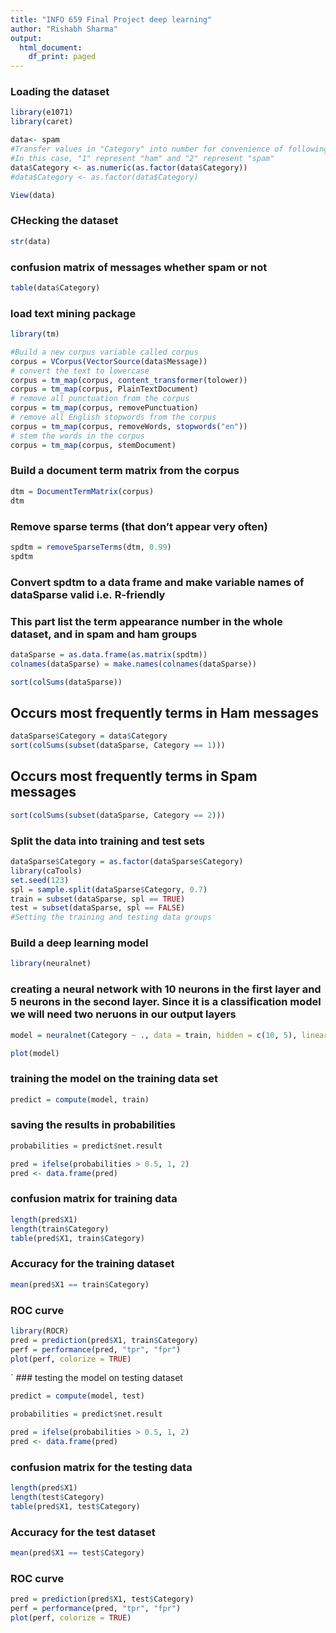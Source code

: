 ```yaml
---
title: "INFO 659 Final Project deep learning"
author: "Rishabh Sharma"
output:
  html_document:
    df_print: paged
---
```



### Loading the dataset
```r
library(e1071)
library(caret)
```

```r
data<- spam
#Transfer values in "Category" into number for convenience of following processing
#In this case, "1" represent "ham" and "2" represent "spam"
data$Category <- as.numeric(as.factor(data$Category))
#data$Category <- as.factor(data$Category)
```

```r
View(data)
```

### CHecking the dataset
```r
str(data)
```
### confusion matrix of messages whether spam or not
```r
table(data$Category)
```
### load text mining package
```r
library(tm)
```

```r
#Build a new corpus variable called corpus
corpus = VCorpus(VectorSource(data$Message))
# convert the text to lowercase
corpus = tm_map(corpus, content_transformer(tolower))
corpus = tm_map(corpus, PlainTextDocument)
# remove all punctuation from the corpus
corpus = tm_map(corpus, removePunctuation)
# remove all English stopwords from the corpus
corpus = tm_map(corpus, removeWords, stopwords("en"))
# stem the words in the corpus
corpus = tm_map(corpus, stemDocument)
```

### Build a document term matrix from the corpus
```r
dtm = DocumentTermMatrix(corpus)
dtm
```
### Remove sparse terms (that don't appear very often)
```r
spdtm = removeSparseTerms(dtm, 0.99)
spdtm
```
### Convert spdtm to a data frame and make variable names of dataSparse valid i.e. R-friendly

### This part list the term appearance number in the whole dataset, and in spam and ham groups
```r
dataSparse = as.data.frame(as.matrix(spdtm))
colnames(dataSparse) = make.names(colnames(dataSparse))
```


```r
sort(colSums(dataSparse))
```

## Occurs most frequently terms in Ham messages
```r
dataSparse$Category = data$Category
sort(colSums(subset(dataSparse, Category == 1)))
```
## Occurs most frequently terms in Spam messages
```r
sort(colSums(subset(dataSparse, Category == 2)))
```

### Split the data into training and test sets
```r
dataSparse$Category = as.factor(dataSparse$Category)
library(caTools)
set.seed(123)
spl = sample.split(dataSparse$Category, 0.7)
train = subset(dataSparse, spl == TRUE)
test = subset(dataSparse, spl == FALSE)
#Setting the training and testing data groups
```


### Build a deep learning model
```r
library(neuralnet)
```

### creating a neural network with 10 neurons in the first layer and 5 neurons in the second layer. Since it is a classification model we will need two neruons in our output layers

```r
model = neuralnet(Category ~ ., data = train, hidden = c(10, 5), linear.output = FALSE)
```

```r
plot(model)
```
### training the model on the training data set
```r
predict = compute(model, train)
```

### saving the results in probabilities
```r
probabilities = predict$net.result
```

```r
pred = ifelse(probabilities > 0.5, 1, 2)
pred <- data.frame(pred)
```

### confusion matrix for training data
```r
length(pred$X1)
length(train$Category)
table(pred$X1, train$Category)
```

### Accuracy for the training dataset
```r
mean(pred$X1 == train$Category)
```

### ROC curve
```r
library(ROCR)
pred = prediction(pred$X1, train$Category)
perf = performance(pred, "tpr", "fpr")
plot(perf, colorize = TRUE)
```

`
### testing the model on testing dataset
```r
predict = compute(model, test)
```


```r
probabilities = predict$net.result
```

```r
pred = ifelse(probabilities > 0.5, 1, 2)
pred <- data.frame(pred)
```

### confusion matrix for the testing data
```r
length(pred$X1)
length(test$Category)
table(pred$X1, test$Category)
```

### Accuracy for the test dataset
```r
mean(pred$X1 == test$Category)
```

### ROC curve
```r
pred = prediction(pred$X1, test$Category)
perf = performance(pred, "tpr", "fpr")
plot(perf, colorize = TRUE)
```



